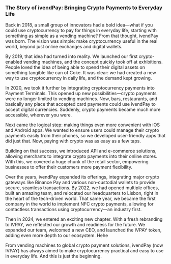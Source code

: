 ### The Story of ivendPay: Bringing Crypto Payments to Everyday Life

Back in 2018, a small group of innovators had a bold idea—what if you could use cryptocurrency to pay for things in everyday life, starting with something as simple as a vending machine? From that thought, ivendPay was born. The vision was simple: make cryptocurrency useful in the real world, beyond just online exchanges and digital wallets.

By 2019, that idea had turned into reality. We launched our first crypto-enabled vending machines, and the concept quickly took off at exhibitions. People loved the idea of being able to spend their digital assets on something tangible like can of Coke. It was clear: we had created a new way to use cryptocurrency in daily life, and the demand kept growing.

In 2020, we took it further by integrating cryptocurrency payments into Payment Terminals. This opened up new possibilities—crypto payments were no longer limited to vending machines. Now, bars, restaurants, and basically any place that accepted card payments could use ivendPay to accept digital currencies. Suddenly, crypto payments became much more accessible, wherever you were.

Next came the logical step: making things even more convenient with iOS and Android apps. We wanted to ensure users could manage their crypto payments easily from their phones, so we developed user-friendly apps that did just that. Now, paying with crypto was as easy as a few taps.

Building on that success, we introduced API and e-commerce solutions, allowing merchants to integrate crypto payments into their online stores. With this, we covered a huge chunk of the retail sector, empowering businesses to offer their customers more payment flexibility.

Over the years, ivendPay expanded its offerings, integrating major crypto gateways like Binance Pay and various non-custodial wallets to provide secure, seamless transactions. By 2022, we had opened multiple offices, built an amazing team, and relocated our headquarters to Lisbon, right in the heart of the tech-driven world. That same year, we became the first company in the world to implement NFC crypto payments, allowing for contactless transactions using cryptocurrency—an industry first.

Then in 2024, we entered an exciting new chapter. With a fresh rebranding to IVPAY, we reflected our growth and readiness for the future. We expanded our team, welcomed a new CEO, and launched the IVPAY token, adding even more depth to our ecosystem. Hehe

From vending machines to global crypto payment solutions, ivendPay (now IVPAY) has always aimed to make cryptocurrency practical and easy to use in everyday life. And this is just the beginning.